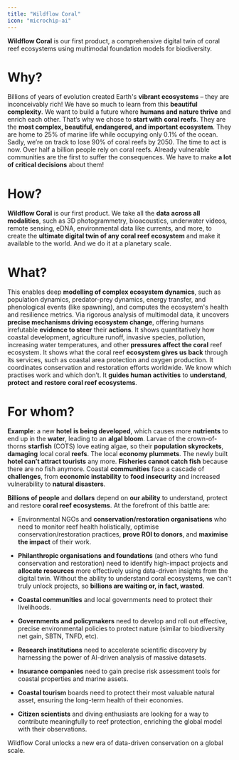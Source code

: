 ```yaml
---
title: "Wildflow Coral"
icon: "microchip-ai"
---
```


**Wildflow Coral** is our first product, a comprehensive digital twin of coral reef ecosystems using multimodal foundation models for biodiversity.

# Why?

Billions of years of evolution created Earth's **vibrant ecosystems** – they are inconceivably rich\! We have so much to learn from this **beautiful complexity**. We want to build a future where **humans and nature thrive** and enrich each other. That’s why we chose to **start with** **coral reefs**. They are the **most complex, beautiful, endangered, and important ecosystem**. They are home to 25% of marine life while occupying only 0.1% of the ocean. Sadly, we’re on track to lose 90% of coral reefs by 2050\. The time to act is now. Over half a billion people rely on coral reefs. Already vulnerable communities are the first to suffer the consequences. We have to make **a lot of critical decisions** about them\!

# How?

**Wildflow Coral** is our first product. We take all the **data across all modalities**, such as 3D photogrammetry, bioacoustics, underwater videos, remote sensing, eDNA, environmental data like currents, and more, to create the **ultimate digital twin of any coral reef ecosystem** and make it available to the world. And we do it at a planetary scale.

# What?

This enables deep **modelling of complex ecosystem dynamics**, such as population dynamics, predator-prey dynamics, energy transfer, and phenological events (like spawning), and computes the ecosystem's health and resilience metrics. Via rigorous analysis of multimodal data, it uncovers **precise mechanisms driving ecosystem change**, offering humans irrefutable **evidence to steer** their **actions**. It shows quantitatively how coastal development, agriculture runoff, invasive species, pollution, increasing water temperatures, and other **pressures affect the coral** reef ecosystem. It shows what the coral reef **ecosystem gives us back** through its services, such as coastal area protection and oxygen production. It coordinates conservation and restoration efforts worldwide. We know which practises work and which don’t. It **guides human activities** to **understand**, **protect** **and** **restore** **coral reef ecosystems**.

# For whom?

**Example**: a new **hotel** **is being developed**, which causes more **nutrients** to end up in the **water**, leading to an **algal bloom**. Larvae of the crown-of-thorns **starfish** (COTS) love eating algae, so their **population skyrockets**, **damaging** local coral **reefs**. The local **economy plummets**. The newly built **hotel can’t attract tourists** any more. **Fisheries cannot catch fish** because there are no fish anymore. Coastal **communities** face a cascade of **challenges**, from **economic instability** to **food insecurity** and increased vulnerability to **natural disasters**.

**Billions of people** and **dollars** depend on **our ability** to understand, protect and restore **coral reef ecosystems**. At the forefront of this battle are:

- Environmental NGOs and **conservation/restoration organisations** who need to monitor reef health holistically, optimise conservation/restoration practices, **prove ROI to donors**, and **maximise the impact** of their work.

- **Philanthropic organisations** **and foundations** (and others who fund conservation and restoration) need to identify high-impact projects and **allocate resources** more effectively using data-driven insights from the digital twin. Without the ability to understand coral ecosystems, we can't truly unlock projects, so **billions are waiting or, in fact, wasted**.

- **Coastal communities** and local governments need to protect their livelihoods.

- **Governments and policymakers** need to develop and roll out effective, precise environmental policies to protect nature (similar to biodiversity net gain, SBTN, TNFD, etc).

- **Research institutions** need to accelerate scientific discovery by harnessing the power of AI-driven analysis of massive datasets.

- **Insurance companies** need to gain precise risk assessment tools for coastal properties and marine assets.

- **Coastal tourism** boards need to protect their most valuable natural asset, ensuring the long-term health of their economies.

- **Citizen scientists** and diving enthusiasts are looking for a way to contribute meaningfully to reef protection, enriching the global model with their observations.

Wildflow Coral unlocks a new era of data-driven conservation on a global scale.
